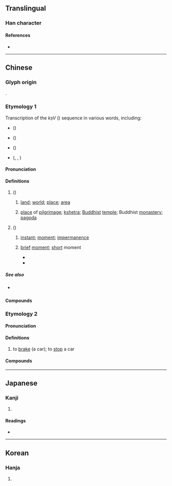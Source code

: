 {{character info/new}}
{{also|刹}}
==Translingual==

===Han character===
{{Han char|rn=18|rad=刀|as=07|sn=9|four=42900|canj=KCLN,KDLN|ids=⿰𣏂刂}}

====References====
* {{Han ref|kx=0140.291|dkj=02012|hdz=10342.051|uh=524E|ud=21070|bh=AB62|bd=43874}}

----

==Chinese==
{{zh-forms|s=刹}}

===Glyph origin===
{{Han etym}}
{{Han compound|殺|刀|alt2=刂|ls=psc|c1=p|c2=s}}.

===Etymology 1===
Transcription of the ''kṣV'' ({{m|sa|क्ष|tr=-}}) sequence in various {{bor|zh|sa|-|notext=1}} words, including:
* {{cog|sa|क्षेत्र||land; place of pilgrimage}} ({{zh-l|*剎多羅}})
* {{cog|sa|क्षण||instant}} ({{zh-l|*剎那}})
* {{cog|sa|क्षेम||residence}} ({{zh-l|*剎摩}})
* {{cog|sa|क्षत्रिय||warrior caste}} ({{zh-l|*剎怛利耶}}, {{zh-l|*剎帝利}}, {{zh-l|*剎利}})

====Pronunciation====
{{zh-pron
|m=chà
|m-s=sa2
|c=saat3,caat3
|h=pfs=
|md=chák
|mn=sat
|w=4tshaq
|dial=1
|mc=y
|oc=y
|cat=n
}}

====Definitions====
{{zh-hanzi}}

# ({{zh-l|*剎多羅}})
## {{lb|zh|Buddhism}} [[land]]; [[world]]; [[place]]; [[area]]
## {{lb|zh|Buddhism}} [[place]] of [[pilgrimage]]; [[kshetra]]; [[Buddhist]] [[temple]]; Buddhist [[monastery]]; [[pagoda]]
##: {{zh-x|古剎|old Buddhist temple}}
# ({{zh-l|*剎那}})
## {{lb|zh|Buddhism}} [[instant]]; [[moment]]; [[impermanence]]
## {{lb|zh|by extension}} [[brief]] [[moment]]; [[short]] moment
##* {{zh-x|你我 在 回望 那 一剎{saat3}　彼此 慰問 境況|The '''moment''' we both turned back<br>Exchanged glances and checked up on each other|C-LIT|ref={{w2|zh|陳慧嫻}} (lyricist {{w2|zh|簡寧}}), {{w2|zh|人生何處不相逢}}}}
##* {{zh-x|懷念 那 一剎{saat3}　耀眼 的 火花|Missing that '''instant'''<br>The dazzling spark|C-LIT|ref={{w2|zh|李克勤}} (lyricist {{w2|zh|陳少琪}}), {{lang|zh|飛花}}}}

=====See also=====
* {{sense|brief moment}} {{zh-l|刻}}

====Compounds====
{{zh-der|fold=1|剎那|剎柱|剎摩|剎海|金剎|剎帝利|古剎|寶剎|塵剎|巴剎|佛剎|上剎|一剎那|剎時|梵剎|羅剎女|羅剎|羅剎國}}

===Etymology 2===

====Pronunciation====
{{zh-pron
|m=shā
|c=saat3,caat3
|h=pfs=
|md=sák
|mn=sat
|w=4saq
|dial=2
|mc=
|oc=
|cat=v
}}

====Definitions====
{{zh-hanzi}}

# to [[brake]] (a car); to [[stop]] a car
#: {{zh-x|剎{shā}車|to brake a car}}

====Compounds====
{{zh-der|fold=1|剎車}}

{{zh-cat|Time|Buddhism}}

----

==Japanese==

===Kanji===
{{ja-kanji|grade=|rs=刀07}}

# {{defn|lang=ja|sort=刀07}}

====Readings====
* {{ja-readings|on=[[さつ]] (satsu), [[せち]] (sechi)|kun=[[はたばしら]] (hatabashira), [[てら]] (tera), [[くに]] (kuni)}}

----

==Korean==

===Hanja===
{{ko-hanja|hangeul=찰|rv=chal|mr=ch'al|y=chal}}

# {{defn|lang=ko|sort=刀07}}